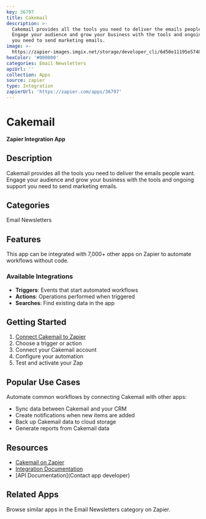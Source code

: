 ```yaml
---
key: 36797
title: Cakemail
description: >-
  Cakemail provides all the tools you need to deliver the emails people want.
  Engage your audience and grow your business with the tools and ongoing support
  you need to send marketing emails.
image: >-
  https://zapier-images.imgix.net/storage/developer_cli/6d50e11195e574072c4152015584424d_2.png?auto=format%2Ccompress&ixlib=python-3.0.0&q=50
hexColor: '#000000'
categories: Email Newsletters
apiUrl: ''
collection: Apps
source: zapier
type: Integration
zapierUrl: 'https://zapier.com/apps/36797'
---
```

# Cakemail

**Zapier Integration App**

## Description

Cakemail provides all the tools you need to deliver the emails people want. Engage your audience and grow your business with the tools and ongoing support you need to send marketing emails.

## Categories

Email Newsletters

## Features

This app can be integrated with 7,000+ other apps on Zapier to automate workflows without code.

### Available Integrations

- **Triggers**: Events that start automated workflows
- **Actions**: Operations performed when triggered
- **Searches**: Find existing data in the app

## Getting Started

1. [Connect Cakemail to Zapier](https://zapier.com/apps/36797)
2. Choose a trigger or action
3. Connect your Cakemail account
4. Configure your automation
5. Test and activate your Zap

## Popular Use Cases

Automate common workflows by connecting Cakemail with other apps:

- Sync data between Cakemail and your CRM
- Create notifications when new items are added
- Back up Cakemail data to cloud storage
- Generate reports from Cakemail data

## Resources

- [Cakemail on Zapier](https://zapier.com/apps/36797)
- [Integration Documentation](https://zapier.com/apps/36797/integrations)
- [API Documentation](Contact app developer)

## Related Apps

Browse similar apps in the Email Newsletters category on Zapier.
